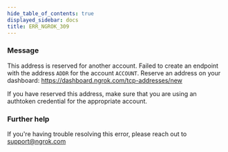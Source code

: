 ```yaml
---
hide_table_of_contents: true
displayed_sidebar: docs
title: ERR_NGROK_309
---
```




### Message

This address is reserved for another account.
Failed to create an endpoint with the address `ADDR` for the account `ACCOUNT`.
Reserve an address on your dashboard: https://dashboard.ngrok.com/tcp-addresses/new

If you have reserved this address, make sure that you are using an
authtoken credential for the appropriate account.

<ErrorDetails error="err_ngrok_309" />

### Further help

If you're having trouble resolving this error, please reach out to [support@ngrok.com](mailto:support@ngrok.com?subject=Help%20with%20ERR_NGROK_309)
